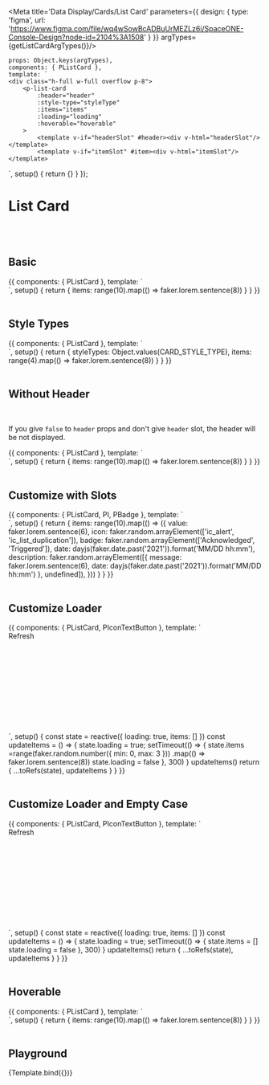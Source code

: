



<Meta title='Data Display/Cards/List Card' parameters={{
    design: {
        type: 'figma',
        url: 'https://www.figma.com/file/wq4wSowBcADBuUrMEZLz6i/SpaceONE-Console-Design?node-id=2104%3A1508'
    }
}} argTypes={getListCardArgTypes()}/>


    props: Object.keys(argTypes),
    components: { PListCard },
    template: `
    <div class="h-full w-full overflow p-8">
        <p-list-card
            :header="header"
            :style-type="styleType"
            :items="items"
            :loading="loading"
            :hoverable="hoverable"
        >
            <template v-if="headerSlot" #header><div v-html="headerSlot"/></template>
            <template v-if="itemSlot" #item><div v-html="itemSlot"/></template>
</p-list-card>
    </div>
    `,
    setup() {
        return {}
    }
});


# List Card
<br/>
<br/>

## Basic

<Canvas>
    <Story name="Basic">
        {{
            components: { PListCard },
            template: `
    <div class="h-full w-full overflow p-8">
        <p-list-card
            header="Basic List Card"
            :items="items"
        >
        </p-list-card>
    </div>
    `,
            setup() {
                return {
                    items: range(10).map(() => faker.lorem.sentence(8))
                }
            }
        }}
    </Story>
</Canvas>

<br/>
<br/>

## Style Types

<Canvas>
    <Story name="Style Types">
        {{
            components: { PListCard },
            template: `
    <div class="h-full w-full overflow p-8 flex flex-wrap">
        <p-list-card v-for="styleType in styleTypes" :key="styleType" :header="styleType" :style-type="styleType"
            :items="items"
            class="m-4"
            style="width: 20rem;"
        >
        </p-list-card>
    </div>
    `,
            setup() {
                return {
                    styleTypes: Object.values(CARD_STYLE_TYPE),
                    items: range(4).map(() => faker.lorem.sentence(8))
                }
            }
        }}
    </Story>
</Canvas>

<br/>
<br/>

## Without Header

<br/>

If you give ```false``` to ```header``` props and don't give ```header``` slot, the header will be not displayed.<br/>

<Canvas>
    <Story name="Without Header">
        {{
            components: { PListCard },
            template: `
    <div class="h-full w-full overflow p-8">
        <p-list-card
            :header="false"
            :items="items"
        >
        </p-list-card>
    </div>
    `,
            setup() {
                return {
                    items: range(10).map(() => faker.lorem.sentence(8))
                }
            }
        }}
    </Story>
</Canvas>

<br/>
<br/>

## Customize with Slots

<Canvas>
    <Story name="Customize with Slots">
        {{
            components: { PListCard, PI, PBadge },
            template: `
    <div class="h-full w-full overflow p-8">
        <p-list-card :items="items">
            <template #header>Slot Case</template>
            <template #item="{item, index}">
                <div class="flex flex-col">
                    <div class="flex justify-between">
                        <span class="flex-grow inline-flex items-center text-sm">
                            <p-i :name="item.icon" width="1em" height="1em" class="mr-1 flex-shrink-0" />
                            <span class="leading-5">{{item.value}}</span>
                        </span>
                        <span class="flex-shrink-0">
                            <p-badge :style-type="item.badge === 'Acknowledged' ? 'red100' : 'blue200'" class="mr-2 text-xs text-gray-400">{{item.badge}}</p-badge>
                            <span class="text-xs text-gray-500">{{item.date}}</span>
                        </span>
                    </div>
                    <div v-if="item.description">
                        <p-i name="ic_reply" width="1rem" height="1rem" class="ml-4" />
                        <strong class="text-xs leading-5 text-gray-500 mr-1">{{item.description.message}}</strong>
                        <span class="text-xs leading-5 text-gray-400">{{item.date}}</span>
                    </div>
                </div>
            </template>
        </p-list-card>
    </div>
<!--<br>-->
    `,
            setup() {
                return {
                    items: range(10).map(() => ({
                        value: faker.lorem.sentence(6),
                        icon: faker.random.arrayElement(['ic_alert', 'ic_list_duplication']),
                        badge: faker.random.arrayElement(['Acknowledged', 'Triggered']),
                        date: dayjs(faker.date.past('2021')).format('MM/DD hh:mm'),
                        description: faker.random.arrayElement([{
                            message: faker.lorem.sentence(6),
                            date: dayjs(faker.date.past('2021')).format('MM/DD hh:mm')
                        }, undefined]),
                    }))
                }
            }
        }}
    </Story>
</Canvas>

<br/>
<br/>

## Customize Loader

<Canvas>
    <Story name="Customize Loader">
        {{
            components: { PListCard, PIconTextButton },
            template: `
    <div class="h-full w-full overflow p-8" style="height: 200px;">
         <p-icon-text-button
                class="mb-4" name="ic_refresh"
                @click="updateItems"
        >
             Refresh
        </p-icon-text-button>
        <p-list-card
            header="Customize Loader of List Card"
            :items="items"
            :loading="loading"
        >
            <template #loader><div class="leading-6">Loading...</div></template>
        </p-list-card>
    </div>
    `,
            setup() {
                const state = reactive({
                    loading: true,
                    items: []
                })
                const updateItems = () => {
                    state.loading = true;
                    setTimeout(() => {
                        state.items =range(faker.random.number({ min: 0, max: 3 }))
                            .map(() => faker.lorem.sentence(8))
                        state.loading = false
                    }, 300)
                }
                updateItems()
                return {
                    ...toRefs(state),
                    updateItems
                }
            }
        }}
    </Story>
</Canvas>

<br/>
<br/>

## Customize Loader and Empty Case

<Canvas>
    <Story name="Customize Loader and Empty Case">
        {{
            components: { PListCard, PIconTextButton },
            template: `
    <div class="h-full w-full overflow p-8" style="height: 200px;">
         <p-icon-text-button
                class="mb-4" name="ic_refresh"
                @click="updateItems"
        >
             Refresh
        </p-icon-text-button>
        <p-list-card
            header="Customize No Data Case of List Card"
            :items="items"
            :loading="loading"
        >
            <template #loader><div class="leading-6">Loading...</div></template>
            <template #no-data><div class="leading-6">EMPTY ㅠㅠ</div></template>
        </p-list-card>
    </div>
<!--<div>-->
    `,
            setup() {
                const state = reactive({
                    loading: true,
                    items: []
                })
                const updateItems = () => {
                    state.loading = true;
                    setTimeout(() => {
                        state.items = []
                        state.loading = false
                    }, 300)
                }
                updateItems()
                return {
                    ...toRefs(state),
                    updateItems
                }
            }
        }}
    </Story>
</Canvas>

<br/>
<br/>

## Hoverable

<Canvas>
    <Story name="Hoverable">
        {{
            components: { PListCard },
            template: `
    <div class="h-full w-full overflow p-8">
        <p-list-card
            header="Hoverable List Card"
            :items="items"
            :hoverable="true"
        >
        </p-list-card>
    </div>
    `,
            setup() {
                return {
                    items: range(10).map(() => faker.lorem.sentence(8))
                }
            }
        }}
    </Story>
</Canvas>

<br/>
<br/>


## Playground

<Canvas>
    <Story name="Playground">
        {Template.bind({})}
    </Story>
</Canvas>

<ArgsTable story="Playground"/>

